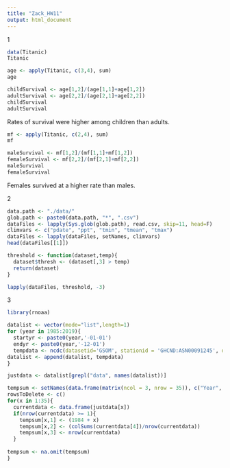 ```yaml
---
title: "Zack_HW11"
output: html_document
---
```


1

```r
data(Titanic)
Titanic
```

```r
age <- apply(Titanic, c(3,4), sum)
age
```

```r
childSurvival <- age[1,2]/(age[1,1]+age[1,2])
adultSurvival <- age[2,2]/(age[2,1]+age[2,2])
childSurvival
adultSurvival
```

Rates of survival were higher among children than adults.

```r
mf <- apply(Titanic, c(2,4), sum)
mf
```

```r
maleSurvival <- mf[1,2]/(mf[1,1]+mf[1,2])
femaleSurvival <- mf[2,2]/(mf[2,1]+mf[2,2])
maleSurvival
femaleSurvival
```

Females survived at a higher rate than males.

2
```r
data.path <- "./data/"
glob.path <- paste0(data.path, "*", ".csv")  
dataFiles <- lapply(Sys.glob(glob.path), read.csv, skip=11, head=F)
climvars <- c("pdate", "ppt", "tmin", "tmean", "tmax")
dataFiles <- lapply(dataFiles, setNames, climvars)
head(dataFiles[[1]])
```

```r
threshold <- function(dataset,temp){
  dataset$thresh <- (dataset[,3] > temp)
  return(dataset)
}
```

```r
lapply(dataFiles, threshold, -3)
```

3

```r
library(rnoaa)
```

```r
datalist <- vector(mode="list",length=1)
for (year in 1985:2019){
  startyr <- paste0(year,'-01-01')
  endyr <- paste0(year,'-12-01')
  tempdata <- ncdc(datasetid='GSOM', stationid = 'GHCND:ASN00091245', datatypeid='TAVG', startdate = startyr, enddate = endyr, limit = 100, includemetadata = FALSE)
datalist <- append(datalist, tempdata)
}
```

```r
justdata <- datalist[grepl("data", names(datalist))]
```


```r
tempsum <- setNames(data.frame(matrix(ncol = 3, nrow = 35)), c("Year", "Tavg", "Mons"))
rowsToDelete <- c()
for(x in 1:35){
  currentdata <- data.frame(justdata[x])
  if(nrow(currentdata) >= 1){
    tempsum[x,1] <- (1984 + x)
    tempsum[x,2] <- (colSums(currentdata[4])/nrow(currentdata))
    tempsum[x,3] <- nrow(currentdata)
  }
  
tempsum <- na.omit(tempsum)
}
```

